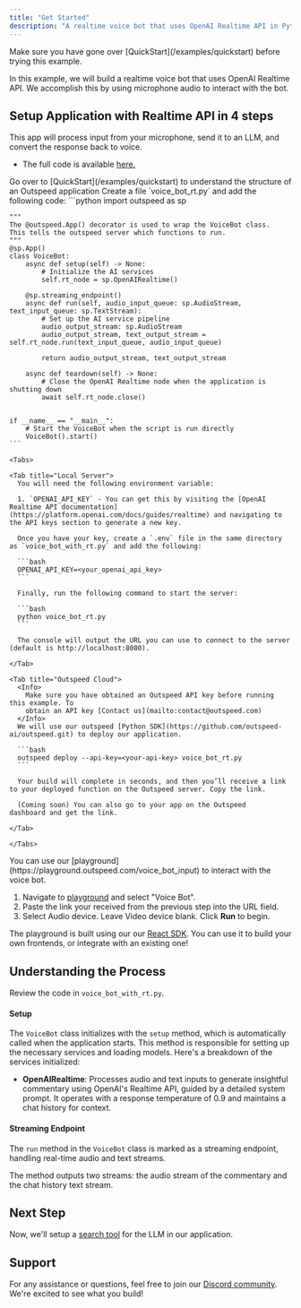 ```yaml
---
title: "Get Started"
description: "A realtime voice bot that uses OpenAI Realtime API in Python."
---
```


  

<Info>
  Make sure you have gone over [QuickStart](/examples/quickstart) before trying
  this example.
</Info>

In this example, we will build a realtime voice bot that uses OpenAI Realtime API.
We accomplish this by using microphone audio to interact with the bot.

## **Setup Application with Realtime API in 4 steps**

This app will process input from your microphone, send it to an LLM, and convert the response back to voice.

- The full code is available [here.](https://github.com/outspeed-ai/outspeed/blob/main/examples/openai_realtime/voice_bot_with_rt.py)


<Steps>
  <Step title="Install Dependencies">
    <InstallOutspeedSnippet />
  </Step>

  <Step title="Create VoiceBot Application (using Realtime API)">
    <Warning>
    Go over to [QuickStart](/examples/quickstart) to understand the structure of an Outspeed application
    </Warning>
  Create a file `voice_bot_rt.py` and add the following code:
    ```python
    import outspeed as sp

    """
    The @outspeed.App() decorator is used to wrap the VoiceBot class.
    This tells the outspeed server which functions to run.
    """
    @sp.App()
    class VoiceBot:
        async def setup(self) -> None:
            # Initialize the AI services
            self.rt_node = sp.OpenAIRealtime()

        @sp.streaming_endpoint()
        async def run(self, audio_input_queue: sp.AudioStream, text_input_queue: sp.TextStream):
            # Set up the AI service pipeline
            audio_output_stream: sp.AudioStream
            audio_output_stream, text_output_stream = self.rt_node.run(text_input_queue, audio_input_queue)

            return audio_output_stream, text_output_stream

        async def teardown(self) -> None:
            # Close the OpenAI Realtime node when the application is shutting down
            await self.rt_node.close()


    if __name__ == "__main__":
        # Start the VoiceBot when the script is run directly
        VoiceBot().start()
    ```
  </Step>

  <Step title="Setup API Keys and Run">

    <Tabs>

    <Tab title="Local Server">
      You will need the following environment variable:

      1. `OPENAI_API_KEY` - You can get this by visiting the [OpenAI Realtime API documentation](https://platform.openai.com/docs/guides/realtime) and navigating to the API keys section to generate a new key.

      Once you have your key, create a `.env` file in the same directory as `voice_bot_with_rt.py` and add the following:

      ```bash
      OPENAI_API_KEY=<your_openai_api_key>
      ```

      Finally, run the following command to start the server:

      ```bash
      python voice_bot_rt.py
      ```

      The console will output the URL you can use to connect to the server (default is http://localhost:8080).

    </Tab>

    <Tab title="Outspeed Cloud">
      <Info>
        Make sure you have obtained an Outspeed API key before running this example. To
        obtain an API key [Contact us](mailto:contact@outspeed.com)
      </Info>
      We will use our outspeed [Python SDK](https://github.com/outspeed-ai/outspeed.git) to deploy our application.

      ```bash
      outspeed deploy --api-key=<your-api-key> voice_bot_rt.py
      ```

      Your build will complete in seconds, and then you’ll receive a link to your deployed function on the Outspeed server. Copy the link.

      (Coming soon) You can also go to your app on the Outspeed dashboard and get the link.

    </Tab>

    </Tabs>

  </Step>
  <Step title="Run Demo">
  You can use our [playground](https://playground.outspeed.com/voice_bot_input) to interact with the voice bot.
  
  1. Navigate to [playground](https://playground.outspeed.com/voice_bot_input) and select "Voice Bot".
  2. Paste the link your received from the previous step into the URL field.
  3. Select Audio device. Leave Video device blank. Click **Run** to begin.

The playground is built using our our [React SDK](/javascript/introduction).
You can use it to build your own frontends, or integrate with an existing one!

  </Step>
</Steps>

## **Understanding the Process**

Review the code in `voice_bot_with_rt.py`.

#### **Setup**

The `VoiceBot` class initializes with the `setup` method, which is automatically called when the application starts. This method is responsible for setting up the necessary services and loading models. Here's a breakdown of the services initialized:

- **OpenAIRealtime**: Processes audio and text inputs to generate insightful commentary using OpenAI's Realtime API, guided by a detailed system prompt. It operates with a response temperature of 0.9 and maintains a chat history for context.

#### **Streaming Endpoint**

The `run` method in the `VoiceBot` class is marked as a streaming endpoint, handling real-time audio and text streams.

The method outputs two streams: the audio stream of the commentary and the chat history text stream.

## **Next Step**

Now, we'll setup a [search tool](/examples/openai_realtime/tool_use) for the LLM in our application.

## Support

For any assistance or questions, feel free to join our [Discord community](https://discord.gg/cmfFw6SYvp). We're excited to see what you build!